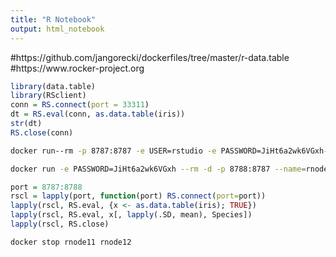 ```yaml
---
title: "R Notebook"
output: html_notebook
---
```


#https://github.com/jangorecki/dockerfiles/tree/master/r-data.table
#https://www.rocker-project.org


```r
library(data.table)
library(RSclient)
conn = RS.connect(port = 33311)
dt = RS.eval(conn, as.data.table(iris))
str(dt)
RS.close(conn)
```


```bash
docker run--rm -p 8787:8787 -e USER=rstudio -e PASSWORD=JiHt6a2wk6VGxh--name=rnode1


```

```bash
docker run -e PASSWORD=JiHt6a2wk6VGxh --rm -d -p 8788:8787 --name=rnode12 rocker/tidyverse
```



```r
port = 8787:8788
rscl = lapply(port, function(port) RS.connect(port=port))
lapply(rscl, RS.eval, {x <- as.data.table(iris); TRUE})
lapply(rscl, RS.eval, x[, lapply(.SD, mean), Species])
lapply(rscl, RS.close)
```



```bash
docker stop rnode11 rnode12
```



